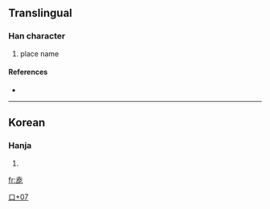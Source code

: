 ==Translingual==

===Han character===
{{Han char|rn=30|rad=口|as=07|sn=10|four=|canj=土戈口心 (GIRP)}}

# place name

====References====
* {{Han ref|kx=0193.051|dj=0413.160|hdz=10625.071|uh=551F|ud=21791}}

----

==Korean==

===Hanja===
{{ko-hanja|hangeul=[[것]]|rv=geot|mr=kŏt}}

# {{defn|Korean|sort=口07}}

[[Category:Korean-only CJKV Characters|口+07]]

[[fr:唟]]